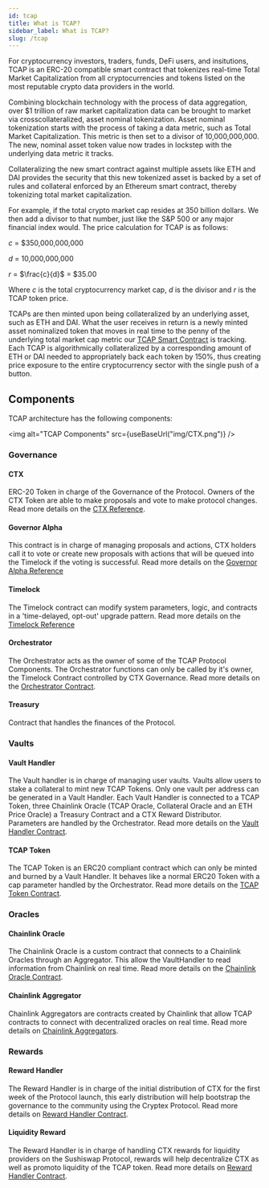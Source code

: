 ```yaml
---
id: tcap
title: What is TCAP?
sidebar_label: What is TCAP?
slug: /tcap
---
```



<link
    rel="stylesheet"
    href="https://cdn.jsdelivr.net/npm/katex@0.12.0/dist/katex.min.css"
    integrity="sha384-AfEj0r4/OFrOo5t7NnNe46zW/tFgW6x/bCJG8FqQCEo3+Aro6EYUG4+cU+KJWu/X"
    crossorigin="anonymous"
/>

For cryptocurrency investors, traders, funds, DeFi users, and insitutions, TCAP is an ERC-20 compatible smart contract that tokenizes real-time Total Market Capitalization from all cryptocurrencies and tokens listed on the most reputable crypto data providers in the world.

Combining blockchain technology with the process of data aggregation, over $1 trillion of raw market capitalization data can be brought to market via crosscollateralized, asset nominal tokenization. Asset nominal tokenization starts with the process of taking a data metric, such as Total Market Capitalization. This metric is then set to a divisor of 10,000,000,000. The new, nominal asset token value now trades in lockstep with the underlying data metric it tracks.

Collateralizing the new smart contract against multiple assets like ETH and DAI provides the security that this new tokenized asset is backed by a set of rules and collateral enforced by an Ethereum smart contract, thereby tokenizing total market capitalization.

For example, if the total crypto market cap resides at 350 billion dollars. We then add a divisor to that number, just like the S&P 500 or any major financial index would. The price calculation for TCAP is as follows:

$c$ = \$350,000,000,000

$d$ = 10,000,000,000

$r$ = $\frac{c}{d}$ = \$35.00

Where $c$ is the total cryptocurrency market cap, $d$ is the divisor and $r$ is the TCAP token price.

TCAPs are then minted upon being collateralized by an underlying asset, such as ETH and DAI. What the user receives in return is a newly minted asset nominalized token that moves in real time to the penny of the underlying total market cap metric our [TCAP Smart Contract](contracts/tcap) is tracking. Each TCAP is algorithmically collateralized by a corresponding amount of ETH or DAI needed to appropriately back each token by 150%, thus creating price exposure to the entire cryptocurrency sector with the single push of a button.

## Components

TCAP architecture has the following components:

<img alt="TCAP Components" src={useBaseUrl("img/CTX.png")} />

### Governance

#### CTX

ERC-20 Token in charge of the Governance of the Protocol. Owners of the CTX Token are able to make proposals and vote to make protocol changes. Read more details on the [CTX Reference](governance/reference#read-only-functions-ctx).

#### Governor Alpha

This contract is in charge of managing proposals and actions, CTX holders call it to vote or create new proposals with actions that will be queued into the Timelock if the voting is successful. Read more details on the
[Governor Alpha Reference](governance/reference#read-only-functions-governor-alpha)

#### Timelock

The Timelock contract can modify system parameters, logic, and contracts in a 'time-delayed, opt-out' upgrade pattern. Read more details on the [Timelock Reference](governance/reference#timelock)

#### Orchestrator

The Orchestrator acts as the owner of some of the TCAP Protocol Components. The Orchestrator functions can only be called by it's owner, the Timelock Contract controlled by CTX Governance. Read more details on the [Orchestrator Contract](contracts/orchestrator).

#### Treasury

Contract that handles the finances of the Protocol.

### Vaults

#### Vault Handler

The Vault handler is in charge of managing user vaults. Vaults allow users to stake a collateral to mint new TCAP Tokens. Only one vault per address can be generated in a Vault Handler. Each Vault Handler is connected to a TCAP Token, three Chainlink Oracle (TCAP Oracle, Collateral Oracle and an ETH Price Oracle) a Treasury Contract and a CTX Reward Distributor. Parameters are handled by the Orchestrator. Read more details on the [Vault Handler Contract](contracts/ivaulthandler).

#### TCAP Token

The TCAP Token is an ERC20 compliant contract which can only be minted and burned by a Vault Handler. It behaves like a normal ERC20 Token with a cap parameter handled by the Orchestrator. Read more details on the [TCAP Token Contract](contracts/tcap).

### Oracles

#### Chainlink Oracle

The Chainlink Oracle is a custom contract that connects to a Chainlink Oracles through an Aggregator. This allow the VaultHandler to read information from Chainlink on real time. Read more details on the [Chainlink Oracle Contract](contracts/chainlink).

#### Chainlink Aggregator

Chainlink Aggregators are contracts created by Chainlink that allow TCAP contracts to connect with decentralized oracles on real time. Read more details on [Chainlink Aggregators](https://docs.chain.link/docs/get-the-latest-price).

### Rewards

#### Reward Handler

The Reward Handler is in charge of the initial distribution of CTX for the first week of the Protocol launch, this early distribution will help bootstrap the governance to the community using the Cryptex Protocol. Read more details on [Reward Handler Contract](contracts/rewardhandler).

#### Liquidity Reward

The Reward Handler is in charge of handling CTX rewards for liquidity providers on the Sushiswap Protocol, rewards will help decentralize CTX as well as promoto liquidity of the TCAP token. Read more details on [Reward Handler Contract](contracts/rewardhandler).
